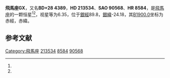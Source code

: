 {{Starbox begin
| name = 飛馬座GX
}}
{{Starbox observe
| epoch = [[J2000.0|J2000.0]]
| constell = [[飛馬座|飛馬座]]<ref name=SIMBAD>{{cite web
 | url=http://simbad.u-strasbg.fr/simbad/sim-id?Ident=HR+8584
 | title =Pulsating variable Star
 | publisher=Centre de Données astronomiques de Strasbourg
 | work=SIMBAD
 | accessdate=2012-07-13}}</ref><ref name=DATA>{{cite web
 | url=http://vizier.u-strasbg.fr/viz-bin/VizieR-5?-out.add=.&-source=5050&-corr=PK=HR&-out.max=9999&HR=8584
 | title =VizieR Detailed Page
 | accessdate=2012-07-13}}</ref>
| 星官 = 
| ra = {{RA|22|31|34.2}}<ref name=SIMBAD /><ref name=DATA />
| dec = {{DEC|+29|32|34}}<ref name=SIMBAD /><ref name=DATA />
| appmag_v = 6.35<ref name=SIMBAD /><ref name=DATA />
}}
{{Starbox character
| class = A5m<ref name=SIMBAD /><ref name=DATA />
| b-v = 0.19?<ref name=SIMBAD /><ref name=DATA />
| u-b = <ref name=SIMBAD /><ref name=DATA />
| r-i = <ref name=SIMBAD /><ref name=DATA />
| variable = 
}}
{{Starbox astrometry
| radial_v = 
| prop_mo_ra = 2
| parallax = 
| p_error = 
}}
{{Starbox catalog
| names =BD+28 4389，[[SAO星表|SAO]] 90568，[[HD星表|HD]] 213534，[[HR星表|HR]] 8584}}
{{Starbox reference |Simbad=HR+8584}}
{{Starbox end}}

'''飛馬座GX'''，又名'''BD+28 4389'''，'''HD 213534'''、'''SAO 90568'''、'''HR 8584'''，是[[飛馬座|飛馬座]]的一颗恒星<ref name=SIMBAD /><ref name=DATA />，视星等为6.35，位于[[銀道座標系|銀經]]89.8，[[銀道座標系|銀緯]]-24.18，其[[B1900.0|B1900.0]]坐标为赤經{{RA|22|26|56.1}}，赤緯{{DEC|+29|-24.18|48}}。

== 参考文献 ==
{{reflist}}

{{飞马座恒星}}

[[Category:飛馬座|Category:飛馬座]]
[[Category:HD和HDE天體|213534]]
[[Category:HR天體|8584]]
[[Category:SAO天體|90568]]


{{star-stub}}